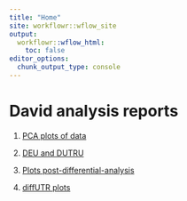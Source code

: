 ```yaml
---
title: "Home"
site: workflowr::wflow_site
output:
  workflowr::wflow_html:
    toc: false
editor_options:
  chunk_output_type: console
---
```



# David analysis reports

1. [PCA plots of data](1_PCA_boxplot_HM_DB.html)

2. [DEU and DUTRU](2_diffAna_DB.html)

3. [Plots post-differential-analysis](3_Vol_HM_MA_DB.html)

4. [diffUTR plots](4_vignetteplots_DB.html)